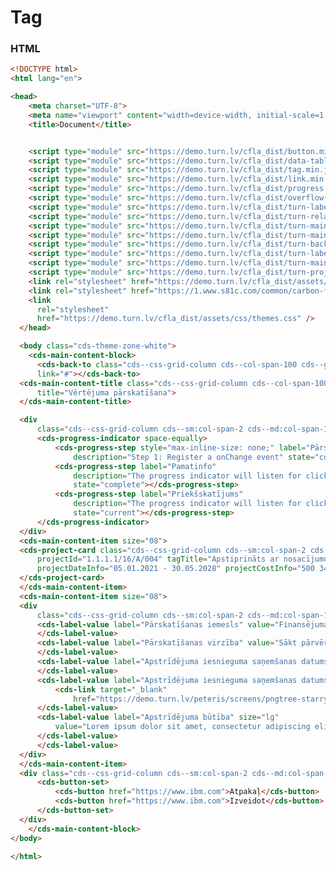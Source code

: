 
# Tag

### HTML

```html
<!DOCTYPE html>
<html lang="en">

<head>
    <meta charset="UTF-8">
    <meta name="viewport" content="width=device-width, initial-scale=1.0">
    <title>Document</title>


    <script type="module" src="https://demo.turn.lv/cfla_dist/button.min.js"></script>
    <script type="module" src="https://demo.turn.lv/cfla_dist/data-table.min.js"></script>
    <script type="module" src="https://demo.turn.lv/cfla_dist/tag.min.js"></script>
    <script type="module" src="https://demo.turn.lv/cfla_dist/link.min.js"></script>
    <script type="module" src="https://demo.turn.lv/cfla_dist/progress-indicator.min.js"></script>
    <script type="module" src="https://demo.turn.lv/cfla_dist/overflow-menu.min.js"></script>
    <script type="module" src="https://demo.turn.lv/cfla_dist/turn-label-value.min.js"></script>
    <script type="module" src="https://demo.turn.lv/cfla_dist/turn-related-documents.min.js"></script>
    <script type="module" src="https://demo.turn.lv/cfla_dist/turn-main-content-block.min.js"></script>
    <script type="module" src="https://demo.turn.lv/cfla_dist/turn-main-content-item.min.js"></script>
    <script type="module" src="https://demo.turn.lv/cfla_dist/turn-back-to.min.js"></script>
    <script type="module" src="https://demo.turn.lv/cfla_dist/turn-label-value.min.js"></script>
    <script type="module" src="https://demo.turn.lv/cfla_dist/turn-main-content-title.min.js"></script>
    <script type="module" src="https://demo.turn.lv/cfla_dist/turn-project-card.min.js"></script>
    <link rel="stylesheet" href="https://demo.turn.lv/cfla_dist/assets/turn-carbon-grid.css" />
    <link rel="stylesheet" href="https://1.www.s81c.com/common/carbon-for-ibm-dotcom/tag/v1/latest/plex.css" />
    <link
      rel="stylesheet"
      href="https://demo.turn.lv/cfla_dist/assets/css/themes.css" />
  </head>

  <body class="cds-theme-zone-white">
    <cds-main-content-block>
      <cds-back-to class="cds--css-grid-column cds--col-span-100 cds--grid-column" title="Uz sarakstu"
      link="#"></cds-back-to>
  <cds-main-content-title class="cds--css-grid-column cds--col-span-100 cds--grid-column-hang"
      title="Vērtējuma pārskatīšana">
  </cds-main-content-title>

  <div
      class="cds--css-grid-column cds--sm:col-span-2 cds--md:col-span-10 cds--lg:col-span-10 cds--grid-column-hang">
      <cds-progress-indicator space-equally>
          <cds-progress-step style="max-inline-size: none;" label="Pārskatīšanas veids"
              description="Step 1: Register a onChange event" state="complete"></cds-progress-step>
          <cds-progress-step label="Pamatinfo"
              description="The progress indicator will listen for clicks on the steps"
              state="complete"></cds-progress-step>
          <cds-progress-step label="Priekšskatījums"
              description="The progress indicator will listen for clicks on the steps"
              state="current"></cds-progress-step>
      </cds-progress-indicator>
  </div>
  <cds-main-content-item size="08">
  <cds-project-card class="cds--css-grid-column cds--sm:col-span-2 cds--md:col-span-10 cds--lg:col-span-10"
      projectId="1.1.1.1/16/A/004" tagTitle="Apstiprināts ar nosacījumu" tagType="purple"
      projectDateInfo="05.01.2021 - 30.05.2028" projectCostInfo="500 345">
  </cds-project-card>
  </cds-main-content-item>
  <cds-main-content-item size="08">
  <div
      class="cds--css-grid-column cds--sm:col-span-2 cds--md:col-span-10 cds--lg:col-span-10 cds--grid-column-hang">
      <cds-label-value label="Pārskatīšanas iemesls" value="Finansējuma pārpalikums" size="lg">
      </cds-label-value>
      <cds-label-value label="Pārskatīšanas virzība" value="Sākt pārvērtēšanu  CFLA uzreiz" size="lg">
      </cds-label-value>
      <cds-label-value label="Apstrīdējuma iesnieguma saņemšanas datums" value="01.01.2024" size="lg">
      </cds-label-value>
      <cds-label-value label="Apstrīdējuma iesnieguma saņemšanas datums" size="lg">
          <cds-link target="_blank"
              href="https://demo.turn.lv/peteris/screens/pngtree-starry-sky-summer-background-image_2116955.jpg">Filename.png</cds-link>
      </cds-label-value>
      <cds-label-value label="Apstrīdējuma būtība" size="lg"
          value="Lorem ipsum dolor sit amet, consectetur adipiscing elit. Ut condimentum diam id diam blandit congue. Phasellus dictum augue rutrum justo consectetur, vel posuere purus porta. Aenean finibus pretium eros, in tempor est aliquam vel. ">
      </cds-label-value>
      </cds-label-value>
  </div>
  </cds-main-content-item>
  <div class="cds--css-grid-column cds--sm:col-span-2 cds--md:col-span-10 cds--lg:col-span-10">
      <cds-button-set>
          <cds-button href="https://www.ibm.com">Atpakaļ</cds-button>
          <cds-button href="https://www.ibm.com">Izveidot</cds-button>
      </cds-button-set>
  </div>
    </cds-main-content-block>
</body>

</html>
```

